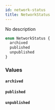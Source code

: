 ```yaml
---
id: network-status
title: NetworkStatus
---
```


No description

```graphql
enum NetworkStatus {
  archived
  published
  unpublished
}
```

### Values

#### `archived`

#### `published`

#### `unpublished`
